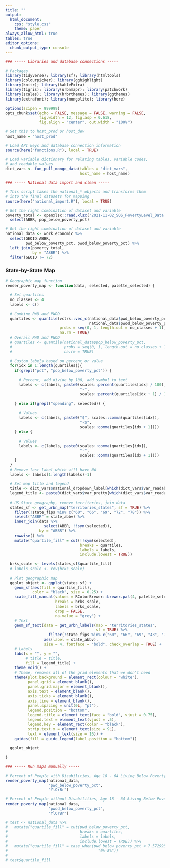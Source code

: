 ```yaml
---
title: ""
output: 
  html_document:
    css: "style.css"
    theme: paper
always_allow_html: true
tables: true
editor_options: 
  chunk_output_type: console
---
```


```r

### ----- Libraries and database connections ----- 

# Packages
library(tidyverse); library(sf); library(htmltools)
library(colourpicker); library(gghighlight)
library(knitr); library(kableExtra)
library(tigris); library(urbnmapr); library(patchwork)
library(scales); library(hrbrthemes); library(ggthemes)  
library(extrafont); library(mongolite); library(here)

options(scipen = 999999)
opts_chunk$set(echo = FALSE, message = FALSE, warning = FALSE,
               fig.width = 12, fig.asp = 0.618,
               fig.align = "center", out.width = "100%")

# Set this to host_prod or host_dev
host_name = "host_prod"

# Load API keys and database connection information
source(here("functions.R"), local = TRUE)

# Load variable dictionary for relating tables, variable codes,
# and readable values
dict_vars <- fun_pull_mongo_data(tables = "dict_vars", 
                                 host_name = host_name)

### ----- National data import and clean ----- 

# This script takes the national_* objects and transforms them
# into the final datasets for mapping
source(here("national_import.R"), local = TRUE)

# Get the right combination of dataset and variable
poverty_total <- openxlsx::read.xlsx("2021-11-02_SOS_PovertyLevel_Data.xlsx") %>% 
  select(ABBR, pop_below_poverty_pct)

# Get the right combination of dataset and variable
national_data <- work_economic %>% 
  select(GEOID:ABBR, 
         pwd_below_poverty_pct, pwod_below_poverty_pct) %>% 
  left_join(poverty_total,
            by = "ABBR") %>% 
  filter(GEOID != 72)

```

### State-by-State Map

```r

# Geographic map function
render_poverty_map <- function(data, selected, palette_selected) {
  
  # Set quartiles
  no_classes <- 4
  labels <- c()
  
  # Combine PWD and PWOD
  quartiles <- quantile(vctrs::vec_c(national_data$pwd_below_poverty_pct,
                                     national_data$pwod_below_poverty_pct), 
                        probs = seq(0, 1, length.out = no_classes + 1),
                        na.rm = TRUE)
  # Overall PWD and PWOD
  # quartiles <- quantile(national_data$pop_below_poverty_pct, 
  #                       probs = seq(0, 1, length.out = no_classes + 1),
  #                       na.rm = TRUE)
  
  # Custom labels based on percent or value
  for(idx in 1:length(quartiles)){
    if(grepl("pct", "pop_below_poverty_pct")) {
      
      # Percent, add divide by 100, add symbol to text
      labels <- c(labels, paste0(scales::percent(quartiles[idx] / 100), 
                                 "-", 
                                 scales::percent(quartiles[idx + 1] / 100)))
      
    } else if(grepl("spending", selected)) {
      
      # Values
      labels <- c(labels, paste0("$", scales::comma(quartiles[idx]), 
                                 "-$", 
                                 scales::comma(quartiles[idx + 1])))
    } else {
      
      # Values
      labels <- c(labels, paste0(scales::comma(quartiles[idx]), 
                                 "-", 
                                 scales::comma(quartiles[idx + 1])))
    }
  }
  # Remove last label which will have NA
  labels <- labels[1:length(labels)-1]
  
  # Set map title and legend
  title <- dict_vars$national_dropdown_label[which(dict_vars$var_readable == selected)][1]
  legend_title <- paste0(dict_vars$var_pretty[which(dict_vars$var_readable == selected)][1], ": ")
  
  # US State geography, remove territories, join data
  states_sf <- get_urbn_map("territories_states", sf = TRUE) %>% 
    filter(!state_fips %in% c("60", "66", "69", "72", "78")) %>% 
    select("ABBR" = state_abbv) %>% 
    inner_join(data %>% 
                 select(ABBR, !!sym(selected)),
               by = "ABBR") %>% 
    rowwise() %>% 
    mutate("quartile_fill" = cut(!!sym(selected), 
                                 breaks = quartiles, 
                                 labels = labels, 
                                 include.lowest = TRUE))
  
  brks_scale <- levels(states_sf$quartile_fill)
  # labels_scale <- rev(brks_scale)
  
  # Plot geographic map
  ggplot_object <- ggplot(states_sf) +
    geom_sf(aes(fill = quartile_fill),
            color = "black", size = 0.25) +
    scale_fill_manual(values = RColorBrewer::brewer.pal(4, palette_selected),
                      breaks = brks_scale,
                      labels = brks_scale,
                      drop = FALSE,
                      na.value = "grey") +
    # Text
    geom_sf_text(data = get_urbn_labels(map = "territories_states", 
                                        sf = TRUE) %>% 
                   filter(!state_fips %in% c("60", "66", "69", "43", "78")),
                 aes(label = state_abbv),
                 size = 4, fontface = "bold", check_overlap = TRUE) +
    # Labels
    labs(x = "", y = "", 
         # title = title,
         fill = legend_title) +
    theme_void() +
    # Theme, removes all of the grid elements that we don't need
    theme(plot.background = element_rect(colour = "white"), 
          panel.grid = element_blank(),
          panel.grid.major = element_blank(),
          axis.text = element_blank(),
          axis.ticks = element_blank(),
          axis.line = element_blank(),
          panel.spacing = unit(0L, "pt"),
          legend.position = "bottom",
          legend.title = element_text(face = "bold", vjust = 0.75),
          legend.text = element_text(vjust = .5),
          legend.key = element_rect(color = "black"),
          strip.text.x = element_text(size = 9L),
          text = element_text(size = 16)) +
    guides(fill = guide_legend(label.position = "bottom"))
  
  ggplot_object
  
}

### ----- Run maps manually -----

# Percent of People with Disabilities, Age 18 - 64 Living Below Poverty Level
render_poverty_map(national_data, 
                   "pwd_below_poverty_pct", 
                   "YlOrBr")

# Percent of People without Disabilities, Age 18 - 64 Living Below Poverty Level
render_poverty_map(national_data, 
                   "pwod_below_poverty_pct", 
                   "YlOrBr")

# test <- national_data %>% 
#   mutate("quartile_fill" = cut(pwd_below_poverty_pct, 
#                                breaks = quartiles, 
#                                labels = labels, 
#                                include.lowest = TRUE)) %>% 
#   mutate("quartile_fill" = case_when(pwd_below_poverty_pct < 7.572995 ~
#                                        "0%-8%"))
# 
# test$quartile_fill
```
